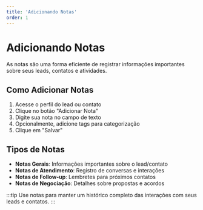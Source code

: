```yaml
---
title: 'Adicionando Notas'
order: 1
---
```


# Adicionando Notas

As notas são uma forma eficiente de registrar informações importantes sobre seus leads, contatos e atividades.

## Como Adicionar Notas

1. Acesse o perfil do lead ou contato
2. Clique no botão "Adicionar Nota"
3. Digite sua nota no campo de texto
4. Opcionalmente, adicione tags para categorização
5. Clique em "Salvar"

## Tipos de Notas

- **Notas Gerais**: Informações importantes sobre o lead/contato
- **Notas de Atendimento**: Registro de conversas e interações
- **Notas de Follow-up**: Lembretes para próximos contatos
- **Notas de Negociação**: Detalhes sobre propostas e acordos

:::tip
Use notas para manter um histórico completo das interações com seus leads e contatos.
::: 